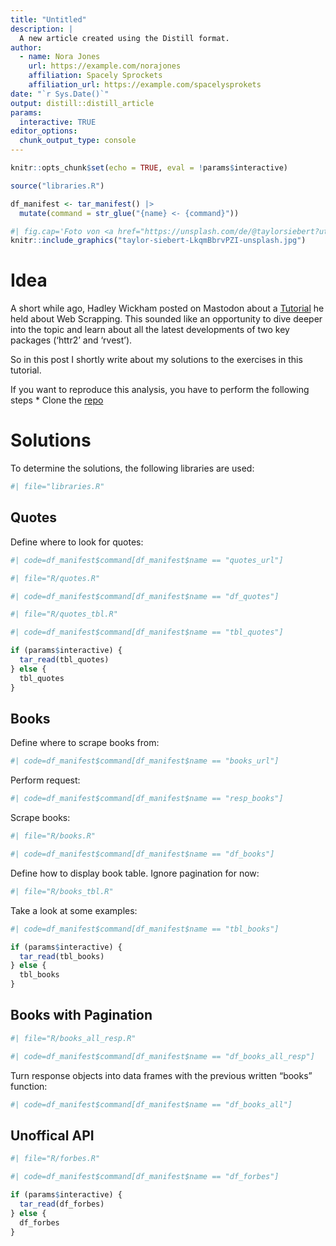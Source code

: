 ```yaml
---
title: "Untitled"
description: |
  A new article created using the Distill format.
author:
  - name: Nora Jones 
    url: https://example.com/norajones
    affiliation: Spacely Sprockets
    affiliation_url: https://example.com/spacelysprokets
date: "`r Sys.Date()`"
output: distill::distill_article
params:
  interactive: TRUE
editor_options: 
  chunk_output_type: console
---
```


```r
knitr::opts_chunk$set(echo = TRUE, eval = !params$interactive)

source("libraries.R")

df_manifest <- tar_manifest() |>
  mutate(command = str_glue("{name} <- {command}"))
```

```r
#| fig.cap='Foto von <a href="https://unsplash.com/de/@taylorsiebert?utm_content=creditCopyText&utm_medium=referral&utm_source=unsplash">Taylor Siebert</a> auf <a href="https://unsplash.com/de/fotos/blaues-und-silbernes-lego-spielzeug-LkqmBbrvPZI?utm_content=creditCopyText&utm_medium=referral&utm_source=unsplash">Unsplash</a>'
knitr::include_graphics("taylor-siebert-LkqmBbrvPZI-unsplash.jpg")
```

# Idea

A short while ago, Hadley Wickham posted on Mastodon about a
[Tutorial](https://github.com/hadley/web-scraping) he held
about Web Scrapping. This sounded like an opportunity to dive deeper into
the topic and learn about all the latest developments of two key packages
('httr2' and 'rvest').

So in this post I shortly write about my solutions to the exercises in this
tutorial.

If you want to reproduce this analysis, you have to perform the following steps
* Clone the [repo]()

# Solutions

To determine the solutions, the following libraries are used:

```r
#| file="libraries.R"
```


## Quotes

Define where to look for quotes:

```r
#| code=df_manifest$command[df_manifest$name == "quotes_url"]
```

```r
#| file="R/quotes.R"
```

```r
#| code=df_manifest$command[df_manifest$name == "df_quotes"]
```

```r
#| file="R/quotes_tbl.R"
```

```r
#| code=df_manifest$command[df_manifest$name == "tbl_quotes"]
```

```r
if (params$interactive) {
  tar_read(tbl_quotes)
} else {
  tbl_quotes
}
```

## Books

Define where to scrape books from:

```r
#| code=df_manifest$command[df_manifest$name == "books_url"]
```

Perform request:

```r
#| code=df_manifest$command[df_manifest$name == "resp_books"]
```

Scrape books:

```r
#| file="R/books.R"
```

```r
#| code=df_manifest$command[df_manifest$name == "df_books"]
```

Define how to display book table. Ignore pagination for now:

```r
#| file="R/books_tbl.R"
```

Take a look at some examples:

```r
#| code=df_manifest$command[df_manifest$name == "tbl_books"]
```

```r
if (params$interactive) {
  tar_read(tbl_books)
} else {
  tbl_books
}
```

## Books with Pagination

```r
#| file="R/books_all_resp.R"
```

```r
#| code=df_manifest$command[df_manifest$name == "df_books_all_resp"]
```

Turn response objects into data frames with the previous written "books"
function:

```r
#| code=df_manifest$command[df_manifest$name == "df_books_all"]
```

## Unoffical API

```r
#| file="R/forbes.R"
```

```r
#| code=df_manifest$command[df_manifest$name == "df_forbes"]
```

```r
if (params$interactive) {
  tar_read(df_forbes)
} else {
  df_forbes
}
```

